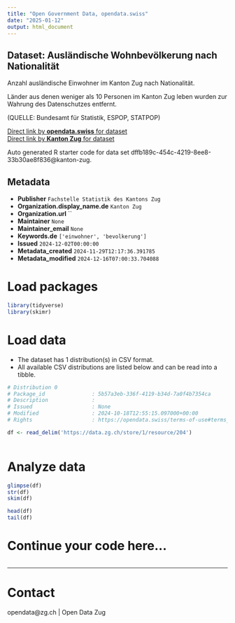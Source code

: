 ```yaml
---
title: "Open Government Data, opendata.swiss"
date: "2025-01-12"
output: html_document
---
```


## Dataset: Ausländische Wohnbevölkerung nach Nationalität

Anzahl ausländische Einwohner im Kanton Zug nach Nationalität.

Länder aus denen weniger als 10 Personen im Kanton Zug leben wurden zur Wahrung des Datenschutzes entfernt.

(QUELLE: Bundesamt für Statistik, ESPOP, STATPOP)

[Direct link by **opendata.swiss** for dataset](https://opendata.swiss/de/dataset/auslandische-wohnbevolkerung-nach-nationalitat)<br>
[Direct link by **Kanton Zug** for dataset](https://www.zg.ch/behoerden/gesundheitsdirektion/statistikfachstelle/themen/01bevoelkerungszahlen/bevoelkerungsstand)

Auto generated R starter code for data set dffb189c-454c-4219-8ee8-33b30ae8f836@kanton-zug.

## Metadata

- **Publisher** `Fachstelle Statistik des Kantons Zug`
- **Organization.display_name.de** `Kanton Zug`
- **Organization.url** ``
- **Maintainer** `None`
- **Maintainer_email** `None`
- **Keywords.de** `['einwohner', 'bevolkerung']`
- **Issued** `2024-12-02T00:00:00`
- **Metadata_created** `2024-11-29T12:17:36.391785`
- **Metadata_modified** `2024-12-16T07:00:33.704088`


# Load packages

```r

library(tidyverse)
library(skimr)

```

# Load data

-   The dataset has 1 distribution(s) in CSV format.
-   All available CSV distributions are listed below and can be read into a tibble.

```r

# Distribution 0
# Package_id               : 5b57a3eb-336f-4119-b34d-7a0f4b7354ca
# Description              : 
# Issued                   : None
# Modified                 : 2024-10-18T12:55:15.097000+00:00
# Rights                   : https://opendata.swiss/terms-of-use#terms_by

df <- read_delim('https://data.zg.ch/store/1/resource/204')



```

# Analyze data

```r

glimpse(df)
str(df)
skim(df)

head(df)
tail(df)

```

# Continue your code here...

```r

```

------------------------------------------------------------------------

# Contact

opendata@zg.ch | Open Data Zug
